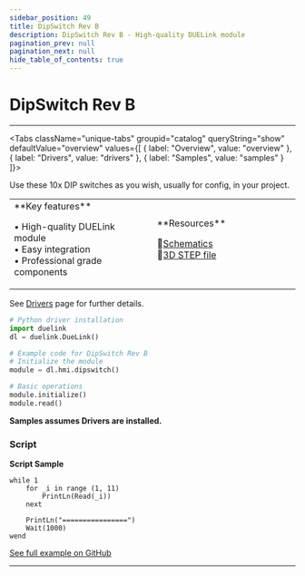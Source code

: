 ```yaml
---
sidebar_position: 49
title: DipSwitch Rev B
description: DipSwitch Rev B - High-quality DUELink module
pagination_prev: null
pagination_next: null
hide_table_of_contents: true
---
```



# DipSwitch Rev B

<ImageSection 
  product="hidipswitch-b"
  tagline="10x Config DIP Switches"
/>

---

<Tabs className="unique-tabs" groupid="catalog" queryString="show" defaultValue="overview"
  values={[
    {
        label: "Overview",
        value: "overview"
    },
    {
        label: "Drivers",
        value: "drivers"
    },
    {
        label: "Samples",
        value: "samples"
    }
]}>

<TabItem value="overview">

Use these 10x DIP switches as you wish, usually for config, in your project.

<table><td width='50%'>
**Key features**

• High-quality DUELink module<br/>
• Easy integration<br/>
• Professional grade components<br/>

</td><td width='50%'>
**Resources**
 
📄[Schematics](/sch/gdl-hidipswitch-b.pdf)<br/>
🔩[3D STEP file](/3d/gdl-hidipswitch-b.step)<br/>
</td></table>

</TabItem>

<TabItem value="drivers">

See [Drivers](../../engine/drivers) page for further details.

```python
# Python driver installation
import duelink
dl = duelink.DueLink()

# Example code for DipSwitch Rev B
# Initialize the module
module = dl.hmi.dipswitch()

# Basic operations
module.initialize()
module.read()
```

</TabItem>

<TabItem value="samples">

**Samples assumes Drivers are installed.**

### Script

**Script Sample**

```basic
while 1
    for _i in range (1, 11)
        PrintLn(Read(_i))
    next
    
    PrintLn("================")
    Wait(1000)
wend

```

[See full example on GitHub](https://github.com/ghi-electronics/duelink-website/tree/main/static/code/samples)

</TabItem>

</Tabs>

---

<OrderSection
    product="DUELink DipSwitch B"
    partnumber="GDL-HIDIPSWITCH-B"
    price="$19.99"
/>
